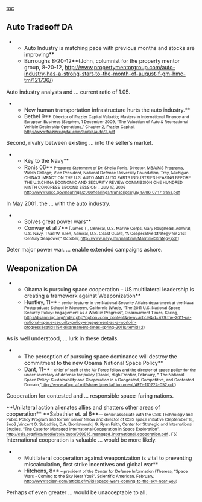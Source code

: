 [[toc]]
==Auto Tradeoff DA== 

**Auto Industry is matching pace with previous months and stocks are improving**
**Burroughs 8-20-12**(John, columnist for the property mentor group, 8-20-12, http://www.propertymentorgroup.com/auto-industry-has-a-strong-start-to-the-month-of-august-f-gm-hmc-tm/121736/)
Auto industry analysts and … current ratio of 1.05.

**New human transportation infrastructure hurts the auto industry.**
**Bethel 9** <span style="font-size: 8pt;">Director of Frazier Capital Valuatio; Masters in International Finance and European Business (Stephen, 1 December 2009, “The Valuation of Auto & Recreational Vehicle Dealership Operations,” Chapter 2, Frazier Capital, http://www.fraziercapital.com/books/auto/2.pdf</span>
Second, rivalry between existing … into the seller’s market.

**Key to the Navy**
**Ronis 06**<span style="font-size: 8pt;"> Prepared Statement of Dr. Sheila Ronis, Director, MBA/MS Programs, Walsh College; Vice President, National Defense University Foundation, Troy, Michigan CHINA’S IMPACT ON THE U.S. AUTO AND AUTO PARTS INDUSTRIES HEARING BEFORE THE U.S.­CHINA ECONOMIC AND SECURITY REVIEW COMMISSION ONE HUNDRED NINTH CONGRESS SECOND SESSION _ July 17, 2006 [[http://www.uscc.gov/hearings/2006hearings/transcripts/july_17/06_07_17_trans.pdf]]</span>
In May 2001, the … with the auto industry.

**Solves great power wars**
**Conway et al 7**<span style="font-size: 8pt;"> [James T., General, U.S. Marine Corps, Gary Roughead, Admiral, U.S. Navy, Thad W. Allen, Admiral, U.S. Coast Guard, “A Cooperative Strategy for 21st Century Seapower,” October, http://www.navy.mil/maritime/MaritimeStrategy.pdf]</span>
Deter major power war. … enable extended campaigns ashore.

==Weaponization DA== 
**Obama is pursuing space cooperation – US multilateral leadership is creating a framework against Weaponization**
**Huntley, 11**<span style="font-size: 8pt;"> - senior lecturer in the National Security Affairs department at the Naval Postgraduate School in Monterey, California (Wade, “The 2011 U.S. National Space Security Policy: Engagement as a Work in Progress”, Disarmament Times, Spring, [[http://disarm.igc.org/index.php?option=com_content&view=article&id=429:the-2011-us-national-space-security-policy-engagement-as-a-work-in-progress&catid=154:disarmament-times-spring-2011&Itemid=2]])</span>
As is well understood, … lurk in these details.

**The perception of pursuing space dominance will destroy the commitment to the new Obama National Space Policy**
**Dant, 11**<span style="font-size: 8pt;"> - chief of staff of the Air Force fellow and the director of space policy for the under secretary of defense for policy (Daniel, High Frontier, February, " The National Space Policy: Sustainability and Cooperation in a Congested, Competitive, and Contested Domain,”[[http://www.afspc.af.mil/shared/media/document/AFD-110224-052.pdf]])</span>
Cooperation for contested and … responsible space-faring nations.

<span class="StyleBoldUnderline">**Unilateral action alienates allies and shatters other areas of cooperation**</span>
<span class="StyleBoldUnderline">**Sabathier et. al 6**</span><span style="font-size: 8pt;">— senior associate with the CSIS Technology and Public Policy Program and former senior fellow and director of CSIS space initiative (September 18, 2oo6 ,Vincent G. Sabathier, D.A. Broniatowski, G. Ryan Faith, Center for Strategic and International Studies, “The Case for Managed International Cooperation in Space Exploration”, http://csis.org/files/media/csis/pubs/060918_managed_international_cooperation.pdf , FS)</span>
International cooperation is valuable … would be more likely.

**Multilateral cooperation against weaponization is vital to preventing miscalculation, first strike incentives and global war**
**<span style="color: #0d0d0d;">Hitchens, 8</span>**<span style="color: #0d0d0d; font-size: 8pt;"> – president of the Center for Defense Information (Theresa, “Space Wars - Coming to the Sky Near You?”, Scientific American, February, [[http://www.sciam.com/article.cfm?id=space-wars-coming-to-the-sky-near-you]])</span>
Perhaps of even greater … would be unacceptable to all.